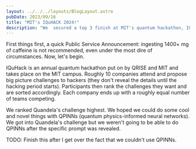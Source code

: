 ```yaml
---
layout: ../../../layouts/BlogLayout.astro
pubDate: 2023/09/16
title: "MIT's IQuHACK 2024!"
description: "We  secured a top 3 finish at MIT's quantum hackathon, IQuHACK. Here are my outtakes and experience."
---
```



First things first, a quick Public Service Announcement: ingesting 1400+ mg of caffeine is not recommended, even under the most dire of circumstances. Now, let's begin.

IQuHack is an annual quantum hackathon put on by QRISE and MIT and takes place on the MIT campus. 
Roughly 10 companies attend and propose big picture challenges to hackers (they don't reveal the details until the hacking period starts).
Participants then rank the challenges they want and are sorted accordingly. Each company ends up with a roughly equal number of teams competing.

We ranked Quandela's challenge highest. We hoped we could do some cool and novel things with QPINNs (quantum physics-informed neural networks). We got into Quandela's challenge but we weren't going to be able to do QPINNs after the specific prompt was revealed.

TODO: Finish this after I get over the fact that we couldn't use QPINNs. 
